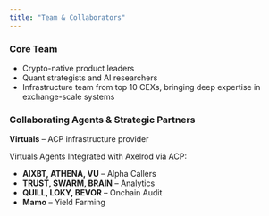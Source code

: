 ```yaml
---
title: "Team & Collaborators"
---
```


### **Core Team**

- Crypto-native product leaders
- Quant strategists and AI researchers
- Infrastructure team from top 10 CEXs, bringing deep expertise in exchange-scale systems

### **Collaborating Agents & Strategic Partners**

**Virtuals** – ACP infrastructure provider 

Virtuals Agents Integrated with Axelrod via ACP: 

- **AIXBT, ATHENA, VU** – Alpha Callers
- **TRUST, SWARM, BRAIN** – Analytics
- **QUILL, LOKY, BEVOR** – Onchain Audit
- **Mamo** – Yield Farming